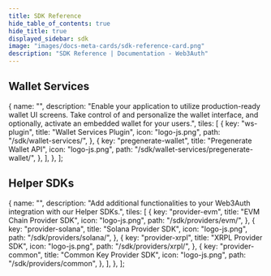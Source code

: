 ```yaml
---
title: SDK Reference
hide_table_of_contents: true
hide_title: true
displayed_sidebar: sdk
image: "images/docs-meta-cards/sdk-reference-card.png"
description: "SDK Reference | Documentation - Web3Auth"
---
```



<SDKReferenceCards />

## Wallet Services

  {
    name: "",
    description:
      "Enable your application to utilize production-ready wallet UI screens. Take control of and personalize the wallet interface, and optionally, activate an embedded wallet for your users.",
    tiles: [
      {
        key: "ws-plugin",
        title: "Wallet Services Plugin",
        icon: "logo-js.png",
        path: "/sdk/wallet-services/",
      },
      {
        key: "pregenerate-wallet",
        title: "Pregenerate Wallet API",
        icon: "logo-js.png",
        path: "/sdk/wallet-services/pregenerate-wallet/",
      },
    ],
  },
];

<Tiles tileGroups={WalletServicesGroupData} />

## Helper SDKs

  {
    name: "",
    description: "Add additional functionalities to your Web3Auth integration with our Helper SDKs.",
    tiles: [
      {
        key: "provider-evm",
        title: "EVM Chain Provider SDK",
        icon: "logo-js.png",
        path: "/sdk/providers/evm/",
      },
      {
        key: "provider-solana",
        title: "Solana Provider SDK",
        icon: "logo-js.png",
        path: "/sdk/providers/solana/",
      },
      {
        key: "provider-xrpl",
        title: "XRPL Provider SDK",
        icon: "logo-js.png",
        path: "/sdk/providers/xrpl/",
      },
      {
        key: "provider-common",
        title: "Common Key Provider SDK",
        icon: "logo-js.png",
        path: "/sdk/providers/common",
      },
    ],
  },
];

<Tiles tileGroups={HelperSDKGroupData} />
